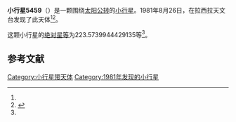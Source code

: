 {{Infobox planet
| bgcolour = #FFFFC0
| name = 5459 Saraburger
| symbol = 
| image = 
| caption = 
| discovery = yes
| discovery_ref = 
| discoverer = {{link-en|亨利·德波鸿诺|Henri Debehogne}}
| discovery_site = [[拉西拉天文台|拉西拉天文台]] 
| discovered = 1981年8月26日
| designations = yes
| mp_name = 
| named_after = 
| alt_names = 1981 QP3/ 1989 EB2
| mp_category = [[主带小行星|主带小行星]]
| orbit_ref = <ref name="a">[http://ssd.jpl.nasa.gov/sbdb.cgi?sstr=5459 5459 Saraburger] {{Wayback|url=http://ssd.jpl.nasa.gov/sbdb.cgi?sstr=5459 |date=20201124020739 }}，小行星數據庫瀏覽器（JPL Small-Body Database Browser）－[[美国国家航空航天局|美国国家航空航天局]]喷气推进实验室</ref>
| epoch = 2456400.5 (2013年4月18日更新)
| aphelion = {{convert|3.025940390884093|AU|km|3|abbr=on|lk=out}}
| perihelion = {{convert|2.737719858909303|AU|km|3|abbr=on}}
| semimajor = {{convert|2.881830124896698|AU|km|3|abbr=on}}
| eccentricity = 0.05000651
| period = 1786.903059 [[日|日]]<br />4.89[[儒略年|儒略年]]
| avg_speed = 
| inclination = 3.137773146764292
| asc_node = 75.7608310241031
| mean_anomaly = 
| arg_peri = 223.5739944429135
| satellites = 
| physical_characteristics = yes
| dimensions = 
| mass = 
| density = 
| surface_grav = 
| escape_velocity = 
| sidereal_day = 
| axial_tilt = 
| pole_ecliptic_lat = 
| pole_ecliptic_lon = 
| albedo = 
| temperatures= 
| temp_name1 = 
| mean_temp_1 = 
| max_temp_1 = 
| temp_name2 = 
| max_temp_2 = 
| spectral_type = 
| abs_magnitude = 223.5739944429135
}}

'''小行星5459'''（{{lang-en|5459 Saraburger}}）是一颗围绕[[太阳|太阳]][[公转|公转]]的[[小行星|小行星]]。1981年8月26日，{{link-en|亨利·德波鸿诺|Henri Debehogne}}在拉西拉天文台发现了此天体<ref name="a" /><ref>{{cite news|title=小行星列表|url=http://cfa-www.harvard.edu/iau/lists/NumberedMPs.txt|accessdate=2013-07-08|newspaper=哈佛大学|archive-date=2008-05-17|archive-url=https://web.archive.org/web/20080517010638/http://cfa-www.harvard.edu/iau/lists/NumberedMPs.txt|dead-url=no}}</ref>。

这颗小行星的[[绝对星等|绝对星等]]为223.5739944429135等<ref name="a" />。

==参考文献==
{{reflist}}
{{Minor Planet Number|[[小行星5458|小行星5458]]|[[小行星5460|小行星5460]]}}

{{小天体}}

[[Category:小行星带天体|Category:小行星带天体]]
[[Category:1981年发现的小行星|Category:1981年发现的小行星]]

{{asteroid-stub}}